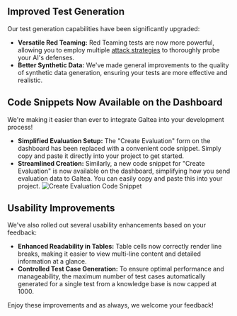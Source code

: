 <Update label="2025-05-26" description="Enhanced Test Generation & Streamlined Workflow with Code Snippets">

## Improved Test Generation

Our test generation capabilities have been significantly upgraded:
- **Versatile Red Teaming:** Red Teaming tests are now more powerful, allowing you to employ multiple [attack strategies](/concepts/product/test/red-teaming-strategies) to thoroughly probe your AI's defenses.
- **Better Synthetic Data:** We've made general improvements to the quality of synthetic data generation, ensuring your tests are more effective and realistic.

## Code Snippets Now Available on the Dashboard

We're making it easier than ever to integrate Galtea into your development process!
- **Simplified Evaluation Setup:** The "Create Evaluation" form on the dashboard has been replaced with a convenient code snippet. Simply copy and paste it directly into your project to get started.
- **Streamlined Creation:** Similarly, a new code snippet for "Create Evaluation" is now available on the dashboard, simplifying how you send evaluation data to Galtea. You can easily copy and paste this into your project.
  <Frame>
    <img src="/images/changelog/2025-05-26_create_evaluation_snippet.png" alt="Create Evaluation Code Snippet" />
  </Frame>

## Usability Improvements

We've also rolled out several usability enhancements based on your feedback:
- **Enhanced Readability in Tables:** Table cells now correctly render line breaks, making it easier to view multi-line content and detailed information at a glance.
- **Controlled Test Case Generation:** To ensure optimal performance and manageability, the maximum number of test cases automatically generated for a single test from a knowledge base is now capped at 1000.

Enjoy these improvements and as always, we welcome your feedback!
</Update>